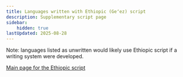 ```yaml
---
title: Languages written with Ethiopic (Geʻez) script
description: Supplementary script page
sidebar:
    hidden: true
lastUpdated: 2025-08-28
---
```



Note: languages listed as unwritten would likely use Ethiopic script if a writing system were developed.

<WsList script='Ethi' />

[Main page for the Ethiopic script](/scrlang/script-ethi)

